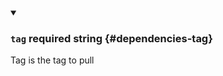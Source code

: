 
<details className="config-field" data-expandable="false" open>
<summary>

### `tag` <span class="config-field-required" data-required="false">required</span> <span class="config-field-type">string</span> <span class="config-field-default"></span> <span class="config-field-enum"></span> {#dependencies-tag}

Tag is the tag to pull

</summary>



</details>
